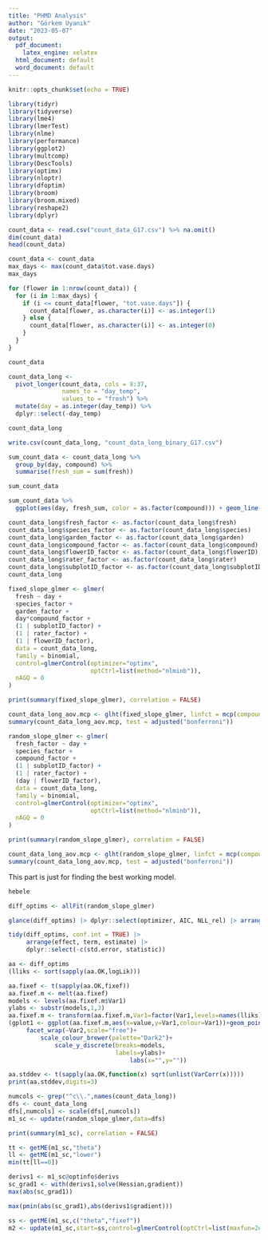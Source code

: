```yaml
---
title: "PHMD Analysis"
author: "Görkem Uyanık"
date: "2023-05-07"
output:
  pdf_document:
    latex_engine: xelatex
  html_document: default
  word_document: default
---
```


```r
knitr::opts_chunk$set(echo = TRUE)
```


```r
library(tidyr)
library(tidyverse)
library(lme4)
library(lmerTest)
library(nlme)
library(performance)
library(ggplot2)
library(multcomp)
library(DescTools)
library(optimx)
library(nloptr)
library(dfoptim)
library(broom)
library(broom.mixed)
library(reshape2)
library(dplyr)
```


```r
count_data <- read.csv("count_data_G17.csv") %>% na.omit()
dim(count_data)
head(count_data)

count_data <- count_data
max_days <- max(count_data$tot.vase.days)
max_days
```


```r
for (flower in 1:nrow(count_data)) {
  for (i in 1:max_days) {
    if (i <= count_data[flower, "tot.vase.days"]) {
      count_data[flower, as.character(i)] <- as.integer(1)
    } else {
      count_data[flower, as.character(i)] <- as.integer(0)
    }
  }
}

count_data
```


```r
count_data_long <- 
  pivot_longer(count_data, cols = 8:37, 
               names_to = "day_temp", 
               values_to = "fresh") %>% 
  mutate(day = as.integer(day_temp)) %>%
  dplyr::select(-day_temp)

count_data_long

write.csv(count_data_long, "count_data_long_binary_G17.csv")
```


```r
sum_count_data <- count_data_long %>% 
  group_by(day, compound) %>% 
  summarise(fresh_sum = sum(fresh))

sum_count_data

sum_count_data %>%
  ggplot(aes(day, fresh_sum, color = as.factor(compound))) + geom_line()
```


```r
count_data_long$fresh_factor <- as.factor(count_data_long$fresh)
count_data_long$species_factor <- as.factor(count_data_long$species)
count_data_long$garden_factor <- as.factor(count_data_long$garden)
count_data_long$compound_factor <- as.factor(count_data_long$compound)
count_data_long$flowerID_factor <- as.factor(count_data_long$flowerID)
count_data_long$rater_factor <- as.factor(count_data_long$rater)
count_data_long$subplotID_factor <- as.factor(count_data_long$subplotID)
count_data_long
```


```r
fixed_slope_glmer <- glmer(
  fresh ~ day +
  species_factor +
  garden_factor +
  day*compound_factor +
  (1 | subplotID_factor) +
  (1 | rater_factor) +
  (1 | flowerID_factor),
  data = count_data_long,
  family = binomial,
  control=glmerControl(optimizer="optimx",
                       optCtrl=list(method="nlminb")), 
  nAGQ = 0
)

print(summary(fixed_slope_glmer), correlation = FALSE)
```


```r
count_data_long_aov.mcp <- glht(fixed_slope_glmer, linfct = mcp(compound_factor = "Dunnett"))
summary(count_data_long_aov.mcp, test = adjusted("bonferroni"))
```


```r
random_slope_glmer <- glmer(
  fresh_factor ~ day +
  species_factor +
  compound_factor +
  (1 | subplotID_factor) +
  (1 | rater_factor) +
  (day | flowerID_factor),
  data = count_data_long,
  family = binomial,
  control=glmerControl(optimizer="optimx",
                       optCtrl=list(method="nlminb")), 
  nAGQ = 0
)

print(summary(random_slope_glmer), correlation = FALSE)
```


```r
count_data_long_aov.mcp <- glht(random_slope_glmer, linfct = mcp(compound_factor = "Dunnett"))
summary(count_data_long_aov.mcp, test = adjusted("bonferroni"))
```










This part is just for finding the best working model.










```r
hebele
```



```r
diff_optims <- allFit(random_slope_glmer)
```

```r
glance(diff_optims) |> dplyr::select(optimizer, AIC, NLL_rel) |> arrange(NLL_rel)
```

```r
tidy(diff_optims, conf.int = TRUE) |> 
     arrange(effect, term, estimate) |> 
     dplyr::select(-c(std.error, statistic))
```

```r
aa <- diff_optims
(lliks <- sort(sapply(aa.OK,logLik)))
```


```r
aa.fixef <- t(sapply(aa.OK,fixef))
aa.fixef.m <- melt(aa.fixef)
models <- levels(aa.fixef.m$Var1)
ylabs <- substr(models,1,3)
aa.fixef.m <- transform(aa.fixef.m,Var1=factor(Var1,levels=names(lliks)))
(gplot1 <- ggplot(aa.fixef.m,aes(x=value,y=Var1,colour=Var1))+geom_point()+
     facet_wrap(~Var2,scale="free")+
         scale_colour_brewer(palette="Dark2")+
             scale_y_discrete(breaks=models,
                              labels=ylabs)+
                                  labs(x="",y=""))
```


```r
aa.stddev <- t(sapply(aa.OK,function(x) sqrt(unlist(VarCorr(x)))))
print(aa.stddev,digits=3)
```


```r
numcols <- grep("^c\\.",names(count_data_long))
dfs <- count_data_long
dfs[,numcols] <- scale(dfs[,numcols])
m1_sc <- update(random_slope_glmer,data=dfs)
```
```r
print(summary(m1_sc), correlation = FALSE)
```

```r
tt <- getME(m1_sc,"theta")
ll <- getME(m1_sc,"lower")
min(tt[ll==0])
```

```r
derivs1 <- m1_sc@optinfo$derivs
sc_grad1 <- with(derivs1,solve(Hessian,gradient))
max(abs(sc_grad1))
```

```r
max(pmin(abs(sc_grad1),abs(derivs1$gradient)))
```

```r
ss <- getME(m1_sc,c("theta","fixef"))
m2 <- update(m1_sc,start=ss,control=glmerControl(optCtrl=list(maxfun=2e4)))
```
